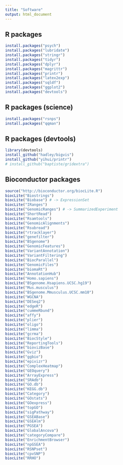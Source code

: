 ```yaml
---
title: "Software"
output: html_document
---
```


## R packages

```r
install.packages("psych")
install.packages("lubridate")
install.packages("stringr")
install.packages("tidyr")
install.packages("dplyr")
install.packages("magrittr")
install.packages("printr")
install.packages("latex2exp")
install.packages("sqldf")
install.packages("ggplot2")
install.packages("devtools")
```

## R packages (science)

```r
install.packages("rsnps")
install.packages("qqman")
```

## R packages (devtools)

```r
library(devtools)
install_github("hadley/bigvis")
install_github("yihui/printr")
# install_github("baptiste/gridextra")
```

## Bioconductor packages

```r
source("http://bioconductor.org/biocLite.R")
biocLite("Biostrings")
biocLite("Biobase") # -> ExpressionSet
biocLite("IRanges")
biocLite("GenomicRanges") # -> SummarizedExperiment
biocLite("ShortRead")
biocLite("Rsamtools")
biocLite("GenomicAlignments")
biocLite("Rsubread")
biocLite("rtracklayer")
biocLite("genefilter")
biocLite("BSgenome")
biocLite("GenomicFeatures")
biocLite("VariantAnnotation")
biocLite("VariantFiltering")
biocLite("BiocParallel")
biocLite("GenomicFiles")
biocLite("biomaRt")
biocLite("AnnotationHub")
biocLite("Homo.sapiens")
biocLite("BSgenome.Hsapiens.UCSC.hg19")
biocLite("Mus.musculus")
biocLite("BSgenome.Mmusculus.UCSC.mm10")
biocLite("WGCNA")
biocLite("DESeq2")
biocLite("edgeR")
biocLite("cummeRbund")
biocLite("affy")
biocLite("plier")
biocLite("oligo")
biocLite("limma")
biocLite("gcrma")
biocLite("BiocStyle")
biocLite("ReportingTools")
biocLite("biovizBase")
biocLite("Gviz")
biocLite("ggbio")
biocLite("epivizr")
biocLite("ComplexHeatmap")
biocLite("GEOquery")
biocLite("ArrayExpress")
biocLite("SRAdb")
biocLite("GO.db")
biocLite("KEGG.db")
biocLite("Category")
biocLite("GOstats")
biocLite("GOexpress")
biocLite("topGO")
biocLite("sigPathway")
biocLite("GSEABase")
biocLite("GSEAlm")
biocLite("PGSEA")
biocLite("GlobalAncova")
biocLite("categoryCompare")
biocLite("EnrichmentBrowser")
biocLite("npGSEA")
biocLite("RSNPset")
biocLite("cpvSNP")
biocLite("RRHO")
```
